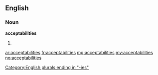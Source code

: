 ==English==

===Noun===
'''acceptabilities'''

# {{plural of|[[acceptability]]}}

[[Category:English plurals ending in "-ies"]]

[[ar:acceptabilities]]
[[fr:acceptabilities]]
[[mg:acceptabilities]]
[[my:acceptabilities]]
[[no:acceptabilities]]